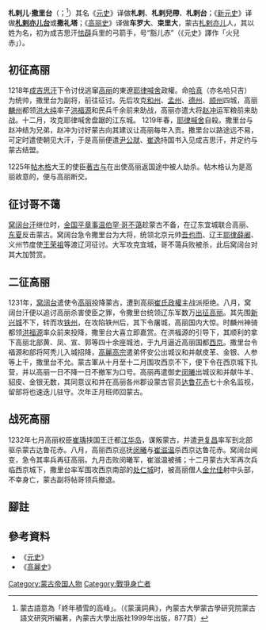 '''札剌儿·撒里台'''（{{mong|m=ᠰᠠᠷᠢᠳᠠᠭ|k=|Ppp=Saridaγ}}；<ref>蒙古語意為「終年積雪的高峰」。（《蒙漢詞典》，內蒙古大學蒙古學研究院蒙古語文研究所編著，內蒙古大學出版社1999年出版，877頁）</ref>{{bd|？||1232年||catIdx=S撒}}）其名《[[元史|元史]]》译做'''札剌'''、'''札剌兒帶'''、'''札剌台'''；《[[新元史|新元史]]》译做'''[[札剌亦儿|札剌亦儿台]]'''或'''撒礼塔'''；《[[高丽史|高丽史]]》译做'''车罗大'''、'''束里大'''，蒙古[[札剌亦儿|札剌亦儿]]人，其以姓为名，初为成吉思汗[[怯薜|怯薜]]兵里的弓箭手，号“豁儿赤”（《元史》譯作「火兒赤」）。

== 初征高丽 ==
1218年[[成吉思汗|成吉思汗]]下令讨伐逃窜[[高丽|高丽]]的東遼[[耶律喊舍|耶律喊舍]]政權。命[[哈真|哈真]]（亦名哈只吉）为统帅，撒里台为副将，前往征讨。先后攻克[[和州|和州]]、[[孟州|孟州]]、[[德州|德州]]、[[顺州|顺州]]四城，高丽[[麟州|麟州]]都领[[洪大纯|洪大纯]]率子[[洪福源|洪福源]]和民兵千余前来助战，高丽亦遣大将[[赵冲|赵冲]]运军粮前来助战。十二月，攻克耶律喊舍盘踞的江东城。 1219年春，[[耶律喊舍|耶律喊舍]]自殺。撒里台与赵冲结为兄弟，赵冲为讨好蒙古向其建议让高丽每年入贡。撒里台以路途远不易，可定时遣使朝见大汗，于是高丽便遣[[尹公就|尹公就]]、[[崔逸|崔逸]]持国书入见成吉思汗，并定约与蒙古结盟。

1225年[[帖木格|帖木格]]大王的使臣[[著古与|著古与]]在出使高丽返国途中被人劫杀。帖木格认为是高丽故意的，便与高丽断交。

== 征讨哥不蔼 ==

[[窝阔台|窝阔台汗]]继位时，[[金国|金国]][[同平章事|平章事]][[哥不蔼|温伯罕·哥不蔼]]趁蒙古不备，在辽东宜城联合高丽、[[东夏|东夏]]反击蒙古。窝阔台急令撒里台为大将，统领北京元帅[[吾也而|吾也而]]、辽王[[耶律薛阇|耶律薛阇]]、义州节度使[[王荣祖|王荣祖]]等渡辽河征讨。大军攻克宜城，哥不蔼兵败被杀，此后窝阔台对其大加赞赏。

== 二征高丽 ==
1231年，[[窝阔台|窝阔台]]遣使令[[高丽|高丽]]投降蒙古，遭到高丽[[崔氏政權|崔氏政權]]主战派拒绝。八月，窝阔台汗便以追讨高丽杀害使臣之罪，令撒里台统领辽东军数万[[高丽蒙古战争|出征高丽]]。其先围[[新兴城|新兴城]]不下，转而攻[[铁州|铁州]]，在攻陷铁州后，其下令屠城，高丽国内大惊。时麟州神骑都领[[洪福源|洪福源]]率众前来投降，撒里台大喜立即嘉赏。在洪福源的引导下，其顺利的拿下高丽北部黄、凤、宣、郭等四十余座城池，于九月逼近高丽国都[[平壤|西京]]。撒里台令福源和部将阿秃儿入城招降，[[高麗高宗|高麗高宗]]遣弟怀安公出城议和并献皮革、金银、人参等上千，撒里台不允。蒙古軍从十月至十二月围攻西京不下，便下令在西京城下扎营，并以高丽一日不降一日不撤军为口号。高丽再遣御史[[闵曦|闵曦]]出城议和并献牛羊、貂皮、金银无数，其同意议和并在高丽各州郡设蒙古官员[[达鲁花赤|达鲁花赤]]七十余名监视，留部将也速迭儿驻守。次年正月班师回蒙古。

== 战死高丽 ==
1232年七月高丽权臣[[崔瑀|崔瑀]]挟国王迁都[[江华岛|江华岛]]，谋叛蒙古，并遣[[尹复昌|尹复昌]]率军到北部驱杀蒙古达鲁花赤。八月，高丽西京巡抚[[闵曦|闵曦]]与[[崔滋温|崔滋温]]杀西京达鲁花赤。窝阔台闻变，急令其率兵再征高丽。九月击败闵曦军，崔滋温被捕；十二月蒙古大军再次兵临西京城下，撒里台率军围攻西京南部的[[处仁城|处仁城]]时，被高丽僧人[[金允佳|金允佳]]射中头部，不幸身亡，蒙古副将帖哥领兵撤退。

==腳註==
{{reflist}}

==參考資料==
*《[[元史|元史]]》
*《[[高麗史|高麗史]]》

[[Category:蒙古帝国人物|Category:蒙古帝国人物]]
[[Category:戰爭身亡者|Category:戰爭身亡者]]